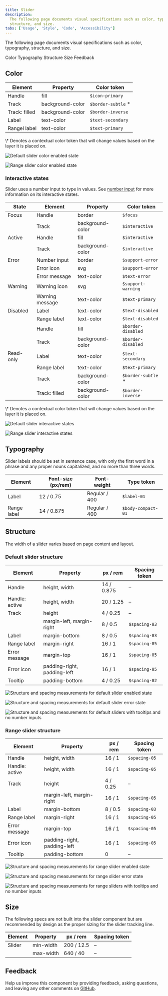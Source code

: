```yaml
---
title: Slider
description:
  The following page documents visual specifications such as color, typography,
  structure, and size.
tabs: ['Usage', 'Style', 'Code', 'Accessibility']
---
```


<PageDescription>

The following page documents visual specifications such as color, typography,
structure, and size.

</PageDescription>

<AnchorLinks>

<AnchorLink>Color</AnchorLink>
<AnchorLink>Typography</AnchorLink>
<AnchorLink>Structure</AnchorLink>
<AnchorLink>Size</AnchorLink>
<AnchorLink>Feedback</AnchorLink>

</AnchorLinks>

## Color

| Element       | Property         | Color token         |
| ------------- | ---------------- | ------------------- |
| Handle        | fill             | `$icon-primary`     |
| Track         | background-color | `$border-subtle` \* |
| Track: filled | background-color | `$border-inverse`   |
| Label         | text-color       | `$text-secondary`   |
| Rangel label  | text-color       | `$text-primary`     |

<Caption fullWidth>
  \* Denotes a contextual color token that will change values based on the layer
  it is placed on.
</Caption>

<Row>
<Column colLg={8}>

<Tabs>

<Tab label="Default">

![Default slider color enabled state](images/color-default-slider.png)

</Tab>

<Tab label="Range">

![Range slider color enabled state](images/color-range-slider.png)

</Tab>

</Tabs>

</Column>
</Row>

### Interactive states

Slider uses a number input to type in values. See
[number input](https://carbondesignsystem.com/components/number-input/style) for
more information on its interactive states.

| State     | Element         | Property         | Color token         |
| --------- | --------------- | ---------------- | ------------------- |
| Focus     | Handle          | border           | `$focus`            |
|           | Track           | background-color | `$interactive`      |
| Active    | Handle          | fill             | `$interactive`      |
|           | Track           | background-color | `$interactive`      |
| Error     | Number input    | border           | `$support-error`    |
|           | Error icon      | svg              | `$support-error`    |
|           | Error message   | text-color       | `$text-error`       |
| Warning   | Warning icon    | svg              | `$support-warning`  |
|           | Warning message | text-color       | `$text-primary`     |
| Disabled  | Label           | text-color       | `$text-disabled`    |
|           | Range label     | text-color       | `$text-disabled`    |
|           | Handle          | fill             | `$border-disabled`  |
|           | Track           | background-color | `$border-disabled`  |
| Read-only | Label           | text-color       | `$text-secondary`   |
|           | Range label     | text-color       | `$text-primary`     |
|           | Track           | background-color | `$border-subtle` \* |
|           | Track: filled   | background-color | `$border-inverse`   |

<Caption fullWidth>
  \* Denotes a contextual color token that will change values based on the layer
  it is placed on.
</Caption>

<Row>
<Column colLg={12}>

<Tabs>

<Tab label="Default">

![Default slider interactive states](images/slider-default-style-states.png)

</Tab>

<Tab label="Range">

![Range slider interactive states](images/slider-range-style-states.png)

</Tab>

</Tabs>

</Column>
</Row>

## Typography

Slider labels should be set in sentence case, with only the first word in a
phrase and any proper nouns capitalized, and no more than three words.

| Element     | Font-size (px/rem) | Font-weight   | Type token         |
| ----------- | ------------------ | ------------- | ------------------ |
| Label       | 12 / 0.75          | Regular / 400 | `$label-01`        |
| Range label | 14 / 0.875         | Regular / 400 | `$body-compact-01` |

## Structure

The width of a slider varies based on page content and layout.

### Default slider structure

| Element        | Property                    | px / rem   | Spacing token |
| -------------- | --------------------------- | ---------- | ------------- |
| Handle         | height, width               | 14 / 0.875 | –             |
| Handle: active | height, width               | 20 / 1.25  | –             |
| Track          | height                      | 4 / 0.25   | –             |
|                | margin-left, margin-right   | 8 / 0.5    | `$spacing-03` |
| Label          | margin-bottom               | 8 / 0.5    | `$spacing-03` |
| Range label    | margin-right                | 16 / 1     | `$spacing-05` |
| Error message  | margin-top                  | 16 / 1     | `$spacing-05` |
| Error icon     | padding-right, padding-left | 16 / 1     | `$spacing-05` |
| Tooltip        | padding-bottom              | 4 / 0.25   | `$spacing-02` |

<div className="image--fixed">

![Structure and spacing measurements for default slider enabled state](images/slider-style-structure-default-enabled.png)

</div>

<div className="image--fixed">

![Structure and spacing measurements for default slider error state](images/slider-style-structure-default-error.png)

</div>

<div className="image--fixed">

![Structure and spacing measurements for default sliders with tooltips and no number inputs](images/slider-style-structure-default-tooltip.png)

</div>

### Range slider structure

| Element        | Property                    | px / rem | Spacing token |
| -------------- | --------------------------- | -------- | ------------- |
| Handle         | height, width               | 16 / 1   | `$spacing-05` |
| Handle: active | height, width               | 16 / 1   | `$spacing-05` |
| Track          | height                      | 4 / 0.25 | –             |
|                | margin-left, margin-right   | 16 / 1   | `$spacing-05` |
| Label          | margin-bottom               | 8 / 0.5  | `$spacing-03` |
| Range label    | margin-right                | 16 / 1   | `$spacing-05` |
| Error message  | margin-top                  | 16 / 1   | `$spacing-05` |
| Error icon     | padding-right, padding-left | 16 / 1   | `$spacing-05` |
| Tooltip        | padding-bottom              | 0        | –             |

<div className="image--fixed">

![Structure and spacing measurements for range slider enabled state](images/slider-style-structure-range-enabled.png)

</div>

<div className="image--fixed">

![Structure and spacing measurements for range slider error state](images/slider-style-structure-range-error.png)

</div>

<div className="image--fixed">

![Structure and spacing measurements for range sliders with tooltips and no number inputs](images/slider-style-structure-range-tooltip.png)

</div>

## Size

The following specs are not built into the slider component but are recommended
by design as the proper sizing for the slider tracking line.

| Element | Property  | px / rem   | Spacing token |
| ------- | --------- | ---------- | ------------- |
| Slider  | min-width | 200 / 12.5 | –             |
|         | max-width | 640 / 40   | –             |

## Feedback

Help us improve this component by providing feedback, asking questions, and
leaving any other comments on
[GitHub](https://github.com/carbon-design-system/carbon-website/issues/new?assignees=&labels=feedback&template=feedback.md).
